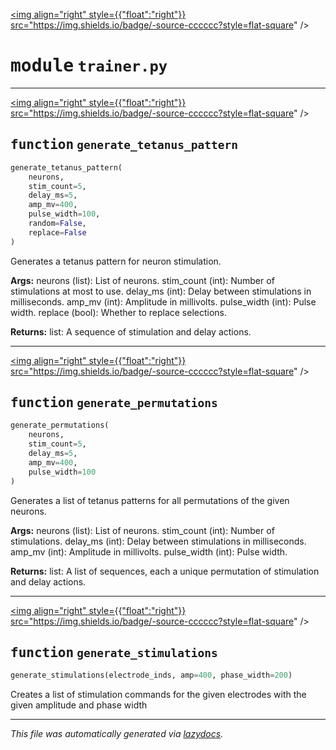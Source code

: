 <!-- markdownlint-disable -->

<a href="https://github.com/braingeneers/braindance/blob/main/braindance/core/trainer.py#L0"><img align="right" style={{"float":"right"}} src="https://img.shields.io/badge/-source-cccccc?style=flat-square" /></a>

# <kbd>module</kbd> `trainer.py`





---

<a href="https://github.com/braingeneers/braindance/blob/main/braindance/core/trainer.py#L5"><img align="right" style={{"float":"right"}} src="https://img.shields.io/badge/-source-cccccc?style=flat-square" /></a>

## <kbd>function</kbd> `generate_tetanus_pattern`

```python
generate_tetanus_pattern(
    neurons,
    stim_count=5,
    delay_ms=5,
    amp_mv=400,
    pulse_width=100,
    random=False,
    replace=False
)
```

Generates a tetanus pattern for neuron stimulation. 



**Args:**
 neurons (list): List of neurons. stim_count (int): Number of stimulations at most to use. delay_ms (int): Delay between stimulations in milliseconds. amp_mv (int): Amplitude in millivolts. pulse_width (int): Pulse width. replace (bool): Whether to replace selections. 



**Returns:**
 list: A sequence of stimulation and delay actions. 


---

<a href="https://github.com/braingeneers/braindance/blob/main/braindance/core/trainer.py#L33"><img align="right" style={{"float":"right"}} src="https://img.shields.io/badge/-source-cccccc?style=flat-square" /></a>

## <kbd>function</kbd> `generate_permutations`

```python
generate_permutations(
    neurons,
    stim_count=5,
    delay_ms=5,
    amp_mv=400,
    pulse_width=100
)
```

Generates a list of tetanus patterns for all permutations of the given neurons. 



**Args:**
 neurons (list): List of neurons. stim_count (int): Number of stimulations. delay_ms (int): Delay between stimulations in milliseconds. amp_mv (int): Amplitude in millivolts. pulse_width (int): Pulse width. 



**Returns:**
 list: A list of sequences, each a unique permutation of stimulation and delay actions. 


---

<a href="https://github.com/braingeneers/braindance/blob/main/braindance/core/trainer.py#L62"><img align="right" style={{"float":"right"}} src="https://img.shields.io/badge/-source-cccccc?style=flat-square" /></a>

## <kbd>function</kbd> `generate_stimulations`

```python
generate_stimulations(electrode_inds, amp=400, phase_width=200)
```

Creates a list of stimulation commands for the given electrodes with the given amplitude and phase width 




---

_This file was automatically generated via [lazydocs](https://github.com/ml-tooling/lazydocs)._
